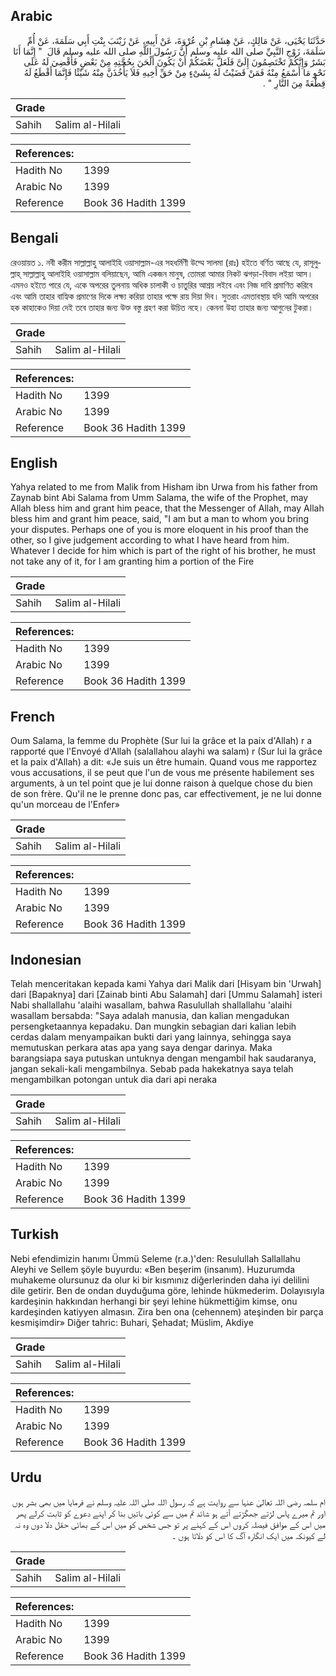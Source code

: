 ## Arabic


<div dir="rtl" lang="ar" style={{fontSize:'larger',backgroundColor:'#f8f9fa',padding:20}}>
حَدَّثَنَا يَحْيَى، عَنْ مَالِكٍ، عَنْ هِشَامِ بْنِ عُرْوَةَ، عَنْ أَبِيهِ، عَنْ زَيْنَبَ بِنْتِ أَبِي سَلَمَةَ، عَنْ أُمِّ سَلَمَةَ، زَوْجِ النَّبِيِّ صلى الله عليه وسلم أَنَّ رَسُولَ اللَّهِ صلى الله عليه وسلم قَالَ ‏ "‏ إِنَّمَا أَنَا بَشَرٌ وَإِنَّكُمْ تَخْتَصِمُونَ إِلَىَّ فَلَعَلَّ بَعْضَكُمْ أَنْ يَكُونَ أَلْحَنَ بِحُجَّتِهِ مِنْ بَعْضٍ فَأَقْضِيَ لَهُ عَلَى نَحْوِ مَا أَسْمَعُ مِنْهُ فَمَنْ قَضَيْتُ لَهُ بِشَىْءٍ مِنْ حَقِّ أَخِيهِ فَلاَ يَأْخُذَنَّ مِنْهُ شَيْئًا فَإِنَّمَا أَقْطَعُ لَهُ قِطْعَةً مِنَ النَّارِ ‏"‏ ‏.‏
</div>
<div style={{backgroundColor:'#f8f9fa',padding:20, marginBottom: 10}}><table> <thead> <tr> <th>Grade</th> <th></th> </tr> </thead> <tbody> <tr><td>Sahih</td><td>Salim al-Hilali</td></tr></tbody></table><table> <thead> <tr> <th>References:</th> <th></th> </tr> </thead> <tbody><tr><td>Hadith No</td><td>1399</td></tr><tr><td>Arabic No</td><td>1399</td></tr><tr><td>Reference</td><td>Book 36 Hadith 1399</td></tr></tbody></table></div>

## Bengali


<div dir="ltr" lang="bn" style={{fontSize:'larger',backgroundColor:'#f8f9fa',padding:20}}>
রেওয়ায়ত ১. নবী করীম সাল্লাল্লাহু আলাইহি ওয়াসাল্লাম-এর সহধর্মিণী উম্মে সালমা (রাঃ) হইতে বর্ণিত আছে যে, রাসূলুল্লাহ্ সাল্লাল্লাহু আলাইহি ওয়াসাল্লাম বলিয়াছেন, আমি একজন মানুষ, তোমরা আমার নিকট ঝগড়া-বিবাদ লইয়া আস। এমনও হইতে পারে যে, একে অপরের তুলনায় অধিক চালাকী ও চাতুরির আশ্রয় লইবে এবং নিজ দাবি প্রমাণিত করিবে এবং আমি তাহার বাহ্যিক প্রমাণের দিকে লক্ষ্য করিয়া তাহার পক্ষে রায় দিয়া দিব। সুতরাং এমতাবস্থায় যদি আমি অপরের হক কাহাকেও দিয়া দেই তবে তাহার জন্য উক্ত বস্তু গ্রহণ করা উচিত নহে। কেননা উহা তাহার জন্য আগুনের টুকরা।
</div>
<div style={{backgroundColor:'#f8f9fa',padding:20, marginBottom: 10}}><table> <thead> <tr> <th>Grade</th> <th></th> </tr> </thead> <tbody> <tr><td>Sahih</td><td>Salim al-Hilali</td></tr></tbody></table><table> <thead> <tr> <th>References:</th> <th></th> </tr> </thead> <tbody><tr><td>Hadith No</td><td>1399</td></tr><tr><td>Arabic No</td><td>1399</td></tr><tr><td>Reference</td><td>Book 36 Hadith 1399</td></tr></tbody></table></div>

## English


<div dir="ltr" lang="en" style={{fontSize:'larger',backgroundColor:'#f8f9fa',padding:20}}>
Yahya related to me from Malik from Hisham ibn Urwa from his father from Zaynab bint Abi Salama from Umm Salama, the wife of the Prophet, may Allah bless him and grant him peace, that the Messenger of Allah, may Allah bless him and grant him peace, said, "I am but a man to whom you bring your disputes. Perhaps one of you is more eloquent in his proof than the other, so I give judgement according to what I have heard from him. Whatever I decide for him which is part of the right of his brother, he must not take any of it, for I am granting him a portion of the Fire
</div>
<div style={{backgroundColor:'#f8f9fa',padding:20, marginBottom: 10}}><table> <thead> <tr> <th>Grade</th> <th></th> </tr> </thead> <tbody> <tr><td>Sahih</td><td>Salim al-Hilali</td></tr></tbody></table><table> <thead> <tr> <th>References:</th> <th></th> </tr> </thead> <tbody><tr><td>Hadith No</td><td>1399</td></tr><tr><td>Arabic No</td><td>1399</td></tr><tr><td>Reference</td><td>Book 36 Hadith 1399</td></tr></tbody></table></div>

## French


<div dir="ltr" lang="fr" style={{fontSize:'larger',backgroundColor:'#f8f9fa',padding:20}}>
Oum Salama, la femme du Prophète (Sur lui la grâce et la paix d'Allah) r a rapporté que l'Envoyé d'Allah (salallahou alayhi wa salam) r (Sur lui la grâce et la paix d'Allah) a dit: «Je suis un être humain. Quand vous me rapportez vous accusations, il se peut que l'un de vous me présente habilement ses arguments, à un tel point que je lui donne raison à quelque chose du bien de son frère. Qu'il ne le prenne donc pas, car effectivement, je ne lui donne qu'un morceau de l'Enfer»
</div>
<div style={{backgroundColor:'#f8f9fa',padding:20, marginBottom: 10}}><table> <thead> <tr> <th>Grade</th> <th></th> </tr> </thead> <tbody> <tr><td>Sahih</td><td>Salim al-Hilali</td></tr></tbody></table><table> <thead> <tr> <th>References:</th> <th></th> </tr> </thead> <tbody><tr><td>Hadith No</td><td>1399</td></tr><tr><td>Arabic No</td><td>1399</td></tr><tr><td>Reference</td><td>Book 36 Hadith 1399</td></tr></tbody></table></div>

## Indonesian


<div dir="ltr" lang="id" style={{fontSize:'larger',backgroundColor:'#f8f9fa',padding:20}}>
Telah menceritakan kepada kami Yahya dari Malik dari [Hisyam bin 'Urwah] dari [Bapaknya] dari [Zainab binti Abu Salamah] dari [Ummu Salamah] isteri Nabi shallallahu 'alaihi wasallam, bahwa Rasulullah shallallahu 'alaihi wasallam bersabda: "Saya adalah manusia, dan kalian mengadukan persengketaannya kepadaku. Dan mungkin sebagian dari kalian lebih cerdas dalam menyampaikan bukti dari yang lainnya, sehingga saya memutuskan perkara atas apa yang saya dengar darinya. Maka barangsiapa saya putuskan untuknya dengan mengambil hak saudaranya, jangan sekali-kali mengambilnya. Sebab pada hakekatnya saya telah mengambilkan potongan untuk dia dari api neraka
</div>
<div style={{backgroundColor:'#f8f9fa',padding:20, marginBottom: 10}}><table> <thead> <tr> <th>Grade</th> <th></th> </tr> </thead> <tbody> <tr><td>Sahih</td><td>Salim al-Hilali</td></tr></tbody></table><table> <thead> <tr> <th>References:</th> <th></th> </tr> </thead> <tbody><tr><td>Hadith No</td><td>1399</td></tr><tr><td>Arabic No</td><td>1399</td></tr><tr><td>Reference</td><td>Book 36 Hadith 1399</td></tr></tbody></table></div>

## Turkish


<div dir="ltr" lang="tr" style={{fontSize:'larger',backgroundColor:'#f8f9fa',padding:20}}>
Nebi efendimizin hanımı Ümmü Seleme (r.a.)'den: Resulullah Sallallahu Aleyhi ve Sellem şöyle buyurdu: «Ben beşerim (insanım). Huzurumda muhakeme olursunuz da olur ki bir kıs­mınız diğerlerinden daha iyi delilini dile getirir. Ben de on­dan duyduğuma göre, lehinde hükmederim. Dolayısıyla kardeşinin hakkından herhangi bir şeyi lehine hükmetti­ğim kimse, onu kardeşinden katiyyen almasın. Zira ben ona (cehennem) ateşinden bir parça kesmişimdir» Diğer tahric: Buhari, Şehadat; Müslim, Akdiye
</div>
<div style={{backgroundColor:'#f8f9fa',padding:20, marginBottom: 10}}><table> <thead> <tr> <th>Grade</th> <th></th> </tr> </thead> <tbody> <tr><td>Sahih</td><td>Salim al-Hilali</td></tr></tbody></table><table> <thead> <tr> <th>References:</th> <th></th> </tr> </thead> <tbody><tr><td>Hadith No</td><td>1399</td></tr><tr><td>Arabic No</td><td>1399</td></tr><tr><td>Reference</td><td>Book 36 Hadith 1399</td></tr></tbody></table></div>

## Urdu


<div dir="rtl" lang="ur" style={{fontSize:'larger',backgroundColor:'#f8f9fa',padding:20}}>
ام سلمہ رضی اللہ تعالیٰ عنہا سے روایت ہے کہ رسول اللہ صلی اللہ علیہ وسلم نے فرمایا میں بھی بشر ہوں اور تم میرے پاس لڑتے جھگڑتے آتے ہو شائد تم میں سے کوئی باتیں بنا کر اپنے دعوے کو ثابت کرلے پھر میں اس کے موافق فیصلہ کروں اس کے کہنے پر تو جس شخص کو میں اس کے بھائی حقل دلا دوں وہ نہ لے کیونکہ میں ایک انگارہ آگ کا اس کو دلاتا ہوں ۔
</div>
<div style={{backgroundColor:'#f8f9fa',padding:20, marginBottom: 10}}><table> <thead> <tr> <th>Grade</th> <th></th> </tr> </thead> <tbody> <tr><td>Sahih</td><td>Salim al-Hilali</td></tr></tbody></table><table> <thead> <tr> <th>References:</th> <th></th> </tr> </thead> <tbody><tr><td>Hadith No</td><td>1399</td></tr><tr><td>Arabic No</td><td>1399</td></tr><tr><td>Reference</td><td>Book 36 Hadith 1399</td></tr></tbody></table></div>